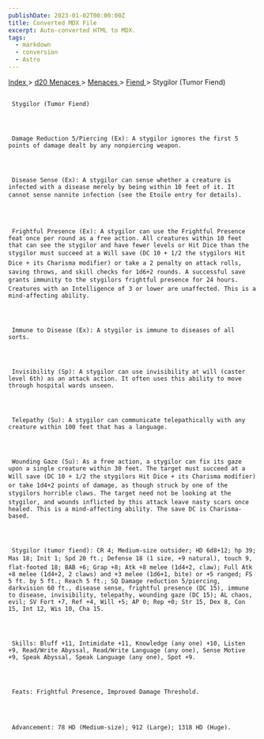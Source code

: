 ```yaml
---
publishDate: 2023-01-02T00:00:00Z
title: Converted MDX File
excerpt: Auto-converted HTML to MDX.
tags:
  - markdown
  - conversion
  - Astro
---
```







[
      Index
     ](-index)
     >
     [
      d20 Menaces
     ](menaces-d20-index)
     >
     [
      Menaces
     ](menaces-d20-menaces-index)
     >
     [
      Fiend
     ](menaces-d20-menaces-fiend-index)
     > Stygilor (Tumor Fiend)
    





## 
     Stygilor (Tumor Fiend)
    



     Damage Reduction 5/Piercing (Ex): A stygilor ignores the first 5 points of damage dealt by any nonpiercing weapon.
    



     Disease Sense (Ex): A stygilor can sense whether a creature is infected with a disease merely by being within 10 feet of it. It cannot sense nannite infection (see the Etoile entry for details).
    



     Frightful Presence (Ex): A stygilor can use the Frightful Presence feat once per round as a free action. All creatures within 10 feet that can see the stygilor and have fewer levels or Hit Dice than the stygilor must succeed at a Will save (DC 10 + 1/2 the stygilors Hit Dice + its Charisma modifier) or take a 2 penalty on attack rolls, saving throws, and skill checks for 1d6+2 rounds. A successful save grants immunity to the stygilors frightful presence for 24 hours. Creatures with an Intelligence of 3 or lower are unaffected. This is a mind-affecting ability.
    



     Immune to Disease (Ex): A stygilor is immune to diseases of all sorts.
    



     Invisibility (Sp): A stygilor can use invisibility at will (caster level 6th) as an attack action. It often uses this ability to move through hospital wards unseen.
    



     Telepathy (Su): A stygilor can communicate telepathically with any creature within 100 feet that has a language.
    



     Wounding Gaze (Su): As a free action, a stygilor can fix its gaze upon a single creature within 30 feet. The target must succeed at a Will save (DC 10 + 1/2 the stygilors Hit Dice + its Charisma modifier) or take 1d4+2 points of damage, as though struck by one of the stygilors horrible claws. The target need not be looking at the stygilor, and wounds inflicted by this attack leave nasty scars once healed. This is a mind-affecting ability. The save DC is Charisma-based.
    



     Stygilor (tumor fiend): CR 4; Medium-size outsider; HD 6d8+12; hp 39; Mas 18; Init 1; Spd 20 ft.; Defense 18 (1 size, +9 natural), touch 9, flat-footed 18; BAB +6; Grap +8; Atk +8 melee (1d4+2, claw); Full Atk +8 melee (1d4+2, 2 claws) and +3 melee (1d6+1, bite) or +5 ranged; FS 5 ft. by 5 ft.; Reach 5 ft.; SQ Damage reduction 5/piercing, darkvision 60 ft., disease sense, frightful presence (DC 15), immune to disease, invisibility, telepathy, wounding gaze (DC 15); AL chaos, evil; SV Fort +7, Ref +4, Will +5; AP 0; Rep +0; Str 15, Dex 8, Con 15, Int 12, Wis 10, Cha 15.
    



     Skills: Bluff +11, Intimidate +11, Knowledge (any one) +10, Listen +9, Read/Write Abyssal, Read/Write Language (any one), Sense Motive +9, Speak Abyssal, Speak Language (any one), Spot +9.
    



     Feats: Frightful Presence, Improved Damage Threshold.
    



     Advancement: 78 HD (Medium-size); 912 (Large); 1318 HD (Huge).
    




